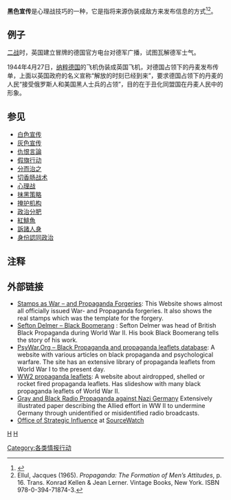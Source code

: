 '''黑色宣传'''是心理战技巧的一种，它是指将来源伪装成敌方来发布信息的方式<ref>{{cite journal|title=Goebbels' Principles of Nazi Propaganda|journal=The Public Opinion Quarterly|date=1950-09-13|first=Leonard|last=Doob|volume=3|issue=Vol. 14, No. 3|pages=419–442|id= |format=|jstor=2745999}}</ref><ref>Ellul, Jacques (1965). ''Propaganda: The Formation of Men’s Attitudes'', p. 16. Trans. Konrad Kellen & Jean Lerner. Vintage Books, New York. ISBN 978-0-394-71874-3.</ref>。

==例子==
[[二战|二战]]时，英国建立冒牌的德国官方电台{{link-en|加莱士兵电台|Soldatensender Calais}}对德军广播，试图瓦解德军士气。

1944年4月27日，[[纳粹德国|纳粹德国]]的飞机伪装成英国飞机，对德国占领下的丹麦发布传单，上面以英国政府的名义宣称“解放的时刻已经到来”，要求德国占领下的丹麦的人民“接受俄罗斯人和美国黑人士兵的占领”，目的在于丑化同盟国在丹麦人民中的形象。

==参见==
*[[白色宣传|白色宣传]]
*[[灰色宣传|灰色宣传]]
*[[仇恨言論|仇恨言論]]
*[[假旗行动|假旗行动]]
*[[分而治之|分而治之]]
*[[切香肠战术|切香肠战术]]
*[[心理战|心理战]]
*[[抹黑策略|抹黑策略]]
*[[掩护机构|掩护机构]]
*[[政治分肥|政治分肥]]
*[[紅鯡魚|紅鯡魚]]
*[[訴諸人身|訴諸人身]]
*[[身份認同政治|身份認同政治]]

==注释==
{{reflist}}

==外部链接==
* [http://www.forgery.de/index_en.htm Stamps as War – and Propaganda Forgeries]{{WebCite|url=https://www.webcitation.org/65pZNqYDA?url=http://www.forgery.de/index_en.htm |date=20120301045855 |dateformat=iso }}: This Website shows almost all officially issued War- and Propaganda forgeries. It also shows the real stamps which was the template for the forgery.
* [http://www.psywar.org/delmer/1005/1002 Sefton Delmer – Black Boomerang] {{Wayback|url=http://www.psywar.org/delmer/1005/1002 |date=20191024045601 }}: Sefton Delmer was head of British Black Propaganda during World War II. His book Black Boomerang tells the story of his work.
* [http://www.psywar.org PsyWar.Org – Black Propaganda and propaganda leaflets database]{{Wayback|url=http://www.psywar.org/ |date=20110226082515 }}: A website with various articles on black propaganda and psychological warfare. The site has an extensive library of propaganda leaflets from World War I to the present day.
* [https://web.archive.org/web/20031206192437/http://members.home.nl/ww2propaganda/slid31a.htm WW2 propaganda leaflets]: A website about airdropped, shelled or rocket fired propaganda leaflets. Has slideshow with many black propaganda leaflets of World War II.
* [http://nymas.org/radioproppaper.htm Gray and Black Radio Propaganda against Nazi Germany] {{Wayback|url=http://nymas.org/radioproppaper.htm |date=20201109003448 }} Extensively illustrated paper describing the Allied effort in WW II to undermine Germany through unidentified or misidentified radio broadcasts.
* [http://www.sourcewatch.org/index.php?title=Office_of_Strategic_Influence Office of Strategic Influence] {{Wayback|url=http://www.sourcewatch.org/index.php?title=Office_of_Strategic_Influence |date=20210125001529 }} at [[SourceWatch|SourceWatch]]

[[分类:宣传技巧|H]]
[[分类:心理战技术|H]]
[[Category:各类情报行动|Category:各类情报行动]]